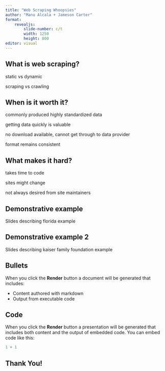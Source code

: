 ```yaml
---
title: "Web Scraping Whoopsies"
author: "Manu Alcala + Jameson Carter"
format: 
    revealjs: 
        slide-number: c/t
        width: 1250
        height: 800
editor: visual
---
```


## What is web scraping? {video-loop="true"}

static vs dynamic

scraping vs crawling

## When is it worth it? {video-loop="true"}

commonly produced highly standardized data

getting data quickly is valuable

no download available, cannot get through to data provider

format remains consistent

## What makes it hard? {video-loop="true"}

takes time to code

sites might change

not always desired from site maintainers

## Demonstrative example {video-loop="true"}

Slides describing florida example

## Demonstrative example 2 {video-loop="true"}

Slides describing kaiser family foundation example

## Bullets

When you click the **Render** button a document will be generated that includes:

-   Content authored with markdown
-   Output from executable code

## Code

When you click the **Render** button a presentation will be generated that includes both content and the output of embedded code. You can embed code like this:

```r
1 + 1
```

## Thank You!  {background-video="web-surfer.mp4" background-video-loop="true" background-size="50px"}
